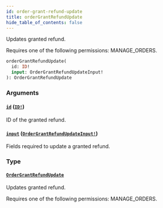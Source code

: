 ```yaml
---
id: order-grant-refund-update
title: orderGrantRefundUpdate
hide_table_of_contents: false
---
```


Updates granted refund.

Requires one of the following permissions: MANAGE_ORDERS.

```graphql
orderGrantRefundUpdate(
  id: ID!
  input: OrderGrantRefundUpdateInput!
): OrderGrantRefundUpdate
```

### Arguments

#### [`id`](#) ([`ID!`](../../../developer/api-reference/scalars/id))

ID of the granted refund.

#### [`input`](#) ([`OrderGrantRefundUpdateInput!`](../../../developer/api-reference/inputs/order-grant-refund-update-input))

Fields required to update a granted refund.

### Type

#### [`OrderGrantRefundUpdate`](../../../developer/api-reference/objects/order-grant-refund-update)

Updates granted refund.

Requires one of the following permissions: MANAGE_ORDERS.
